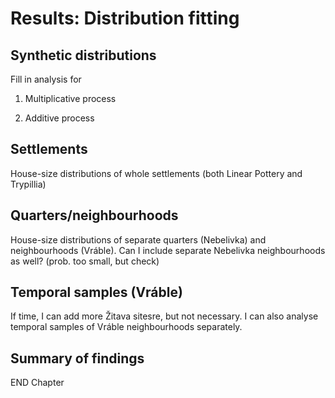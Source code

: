 # Results: Distribution fitting {#results-distfit}

## Synthetic distributions

Fill in analysis for

1.  Multiplicative process

2.  Additive process

## Settlements

House-size distributions of whole settlements (both Linear Pottery and Trypillia)

## Quarters/neighbourhoods

House-size distributions of separate quarters (Nebelivka) and neighbourhoods (Vráble). Can I include separate Nebelivka neighbourhoods as well? (prob. too small, but check)

## Temporal samples (Vráble)

If time, I can add more Žitava sitesre, but not necessary. I can also analyse temporal samples of Vráble neighbourhoods separately.

## Summary of findings

END Chapter
